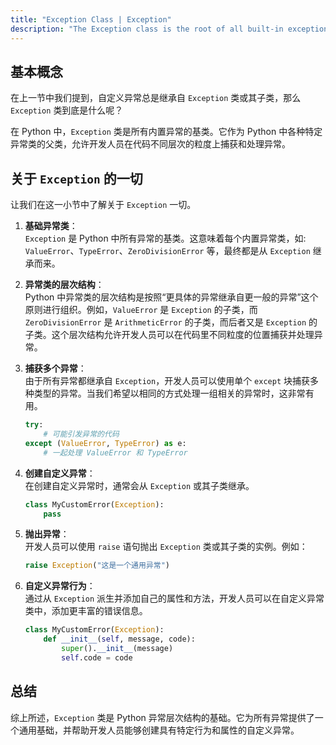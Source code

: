 ```yaml
---
title: "Exception Class | Exception"
description: "The Exception class is the root of all built-in exceptions in Python, allowing developers to handle errors across different levels of code granularity."
---
```


## 基本概念

在上一节中我们提到，自定义异常总是继承自 `Exception` 类或其子类，那么 `Exception` 类到底是什么呢？

在 Python 中，`Exception` 类是所有内置异常的基类。它作为 Python 中各种特定异常类的父类，允许开发人员在代码不同层次的粒度上捕获和处理异常。

## 关于 `Exception` 的一切

让我们在这一小节中了解关于 `Exception` 一切。

1. **基础异常类**：  
   `Exception` 是 Python 中所有异常的基类。这意味着每个内置异常类，如: `ValueError`、`TypeError`、`ZeroDivisionError` 等，最终都是从 `Exception` 继承而来。

2. **异常类的层次结构**：  
   Python 中异常类的层次结构是按照“更具体的异常继承自更一般的异常”这个原则进行组织。例如，`ValueError` 是 `Exception` 的子类，而 `ZeroDivisionError` 是 `ArithmeticError` 的子类，而后者又是 `Exception` 的子类。这个层次结构允许开发人员可以在代码里不同粒度的位置捕获并处理异常。

3. **捕获多个异常**：  
   由于所有异常都继承自 `Exception`，开发人员可以使用单个 `except` 块捕获多种类型的异常。当我们希望以相同的方式处理一组相关的异常时，这非常有用。

    ```python
    try:
        # 可能引发异常的代码
    except (ValueError, TypeError) as e:
        # 一起处理 ValueError 和 TypeError
    ```

4. **创建自定义异常**：  
   在创建自定义异常时，通常会从 `Exception` 或其子类继承。

    ```python
    class MyCustomError(Exception):
        pass
    ```

5. **抛出异常**：  
   开发人员可以使用 `raise` 语句抛出 `Exception` 类或其子类的实例。例如：

    ```python
    raise Exception("这是一个通用异常")
    ```

6. **自定义异常行为**：  
   通过从 `Exception` 派生并添加自己的属性和方法，开发人员可以在自定义异常类中，添加更丰富的错误信息。

    ```python
    class MyCustomError(Exception):
        def __init__(self, message, code):
            super().__init__(message)
            self.code = code
    ```

## 总结

综上所述，`Exception` 类是 Python 异常层次结构的基础。它为所有异常提供了一个通用基础，并帮助开发人员能够创建具有特定行为和属性的自定义异常。
